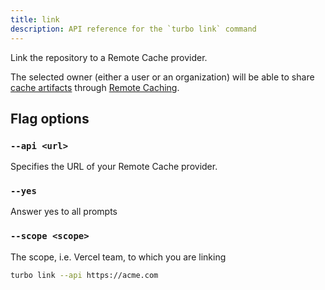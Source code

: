 ```yaml
---
title: link
description: API reference for the `turbo link` command
---
```


Link the repository to a Remote Cache provider.

The selected owner (either a user or an organization) will be able to share [cache artifacts](/repo/docs/core-concepts/remote-caching) through [Remote Caching](/repo/docs/core-concepts/remote-caching).

## Flag options

### `--api <url>`

Specifies the URL of your Remote Cache provider.

### `--yes`

Answer yes to all prompts

### `--scope <scope>`

The scope, i.e. Vercel team, to which you are linking

```bash title="Terminal"
turbo link --api https://acme.com
```

